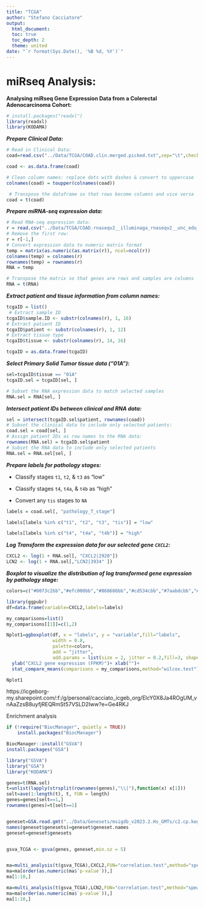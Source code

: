 ```yaml
---
title: "TCGA"
author: "Stefano Cacciatore"
output: 
  html_document:
  toc: true
  toc_depth: 2
  theme: united
date: "`r format(Sys.Date(), '%B %d, %Y')`"
---
```


# miRseq Analysis:

**Analysing miRseq Gene Expression Data from a Colerectal Adenocarcinoma Cohort:**

```r
# install.packages("readxl")
library(readxl)
library(KODAMA)
```

***Prepare Clinical Data:***

```r
# Read in Clinical Data:
coad=read.csv("../Data/TCGA/COAD.clin.merged.picked.txt",sep="\t",check.names = FALSE, row.names = 1)

coad <- as.data.frame(coad) 

# Clean column names: replace dots with dashes & convert to uppercase
colnames(coad) = toupper(colnames(coad))

 # Transpose the dataframe so that rows become columns and vice versa
coad = t(coad) 
```

***Prepare miRNA-seq expression data:***

```r
# Read RNA-seq expression data:
r = read.csv("../Data/TCGA/COAD.rnaseqv2__illuminaga_rnaseqv2__unc_edu__Level_3__RSEM_genes_normalized__data.data.txt", sep = "\t", check.names = FALSE, row.names = 1)
# Remove the first row:
r = r[-1,]
# Convert expression data to numeric matrix format
temp = matrix(as.numeric(as.matrix(r)), ncol=ncol(r))
colnames(temp) = colnames(r)  
rownames(temp) = rownames(r)  
RNA = temp  

# Transpose the matrix so that genes are rows and samples are columns
RNA = t(RNA)  

```

***Extract patient and tissue information from column names:***

```r

tcgaID = list()
 # Extract sample ID
tcgaID$sample.ID <- substr(colnames(r), 1, 16)
# Extract patient ID
tcgaID$patient <- substr(colnames(r), 1, 12)  
# Extract tissue type
tcgaID$tissue <- substr(colnames(r), 14, 16)  

tcgaID = as.data.frame(tcgaID)  
```

***Select Primary Solid Tumor tissue data ("01A"):***

```r
sel=tcgaID$tissue == "01A"
tcgaID.sel = tcgaID[sel, ]

# Subset the RNA expression data to match selected samples
RNA.sel = RNA[sel, ]
```

***Intersect patient IDs between clinical and RNA data:***

```r
sel = intersect(tcgaID.sel$patient, rownames(coad))
# Subset the clinical data to include only selected patients:
coad.sel = coad[sel, ]
# Assign patient IDs as row names to the RNA data:
rownames(RNA.sel) = tcgaID.sel$patient
# Subset the RNA data to include only selected patients
RNA.sel = RNA.sel[sel, ]
```

***Prepare labels for pathology stages:***

- Classify stages `t1`, `t2`, & `t3` as "low"

- Classify stages `t4`, `t4a`, & `t4b` as "high"

- Convert any `tis` stages to `NA`

```r

labels = coad.sel[, "pathology_T_stage"]

labels[labels %in% c("t1", "t2", "t3", "tis")] = "low"

labels[labels %in% c("t4", "t4a", "t4b")] = "high"

```

***Log Transform the expression data for our selected gene `CXCL2`:***

```r
CXCL2 <- log(1 + RNA.sel[, "CXCL2|2920"])
LCN2 <- log(1 + RNA.sel[,"LCN2|3934" ])
```

***Boxplot to visualize the distribution of log transformed gene expression by pathology stage:***

```r
colors=c("#0073c2bb","#efc000bb","#868686bb","#cd534cbb","#7aabdcbb","#003c67bb")

library(ggpubr)
df=data.frame(variable=CXCL2,labels=labels)

my_comparisons=list()
my_comparisons[[1]]=c(1,2)

Nplot1=ggboxplot(df, x = "labels", y = "variable",fill="labels",
                 width = 0.8,
                 palette=colors,
                 add = "jitter",            
                 add.params = list(size = 2, jitter = 0.2,fill=3, shape=10))+  
  ylab("CXCL2 gene expression (FPKM)")+ xlab("")+
  stat_compare_means(comparisons = my_comparisons,method="wilcox.test")

Nplot1


```

https://icgeborg-my.sharepoint.com/:f:/g/personal/cacciato_icgeb_org/ElcY0X8Ja4ROgUM_vnAaZzsB8uyfjREQRmSt57VSLD2Iww?e=Ge4RKJ

Enrichment analysis
```r

if (!require("BiocManager", quietly = TRUE))
    install.packages("BiocManager")

BiocManager::install("GSVA")
install.packages("GSA")

library("GSVA")
library("GSA")
library("KODAMA")

genes=t(RNA.sel)
t=unlist(lapply(strsplit(rownames(genes),"\\|"),function(x) x[1]))
selt=ave(1:length(t), t, FUN = length)
genes=genes[selt==1,]
rownames(genes)=t[selt==1]


geneset=GSA.read.gmt("../Data/Genesets/msigdb_v2023.2.Hs_GMTs/c2.cp.kegg_legacy.v2023.2.Hs.symbols.gmt")
names(geneset$genesets)=geneset$geneset.names
geneset=geneset$genesets


gsva_TCGA <- gsva(genes, geneset,min.sz = 5)


ma=multi_analysis(t(gsva_TCGA),CXCL2,FUN="correlation.test",method="spearman")
ma=ma[order(as.numeric(ma$`p-value`)),]
ma[1:10,]

ma=multi_analysis(t(gsva_TCGA),LCN2,FUN="correlation.test",method="spearman")
ma=ma[order(as.numeric(ma$`p-value`)),]
ma[1:10,]


```




